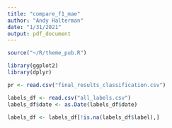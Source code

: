 ```yaml
---
title: "compare_f1_mae"
author: "Andy Halterman"
date: "1/31/2021"
output: pdf_document
---
```


```r
source("~/R/theme_pub.R")
```

```r
library(ggplot2)
library(dplyr)
```

```r
pr <- read.csv("final_results_classification.csv")
```

```r
labels_df <- read.csv("all_labels.csv")
labels_df$date <- as.Date(labels_df$date)

labels_df <- labels_df[!is.na(labels_df$label),]
```

